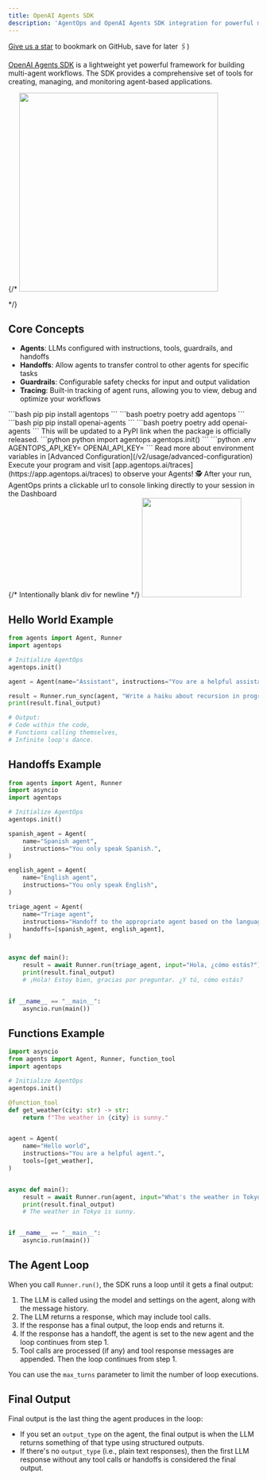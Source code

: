 ```yaml
---
title: OpenAI Agents SDK
description: 'AgentOps and OpenAI Agents SDK integration for powerful multi-agent workflow monitoring.'
---
```



<Check>[Give us a star](https://github.com/AgentOps-AI/agentops) to bookmark on GitHub, save for later 🖇️)</Check>

[OpenAI Agents SDK](https://github.com/openai/agentsdk_prototype) is a lightweight yet powerful framework for building multi-agent workflows. The SDK provides a comprehensive set of tools for creating, managing, and monitoring agent-based applications.

{/* <Frame type="glass" caption="OpenAI Agents Tracing UI">
  <img height="400" src="/images/openai-agents-tracing-ui.png" />
</Frame> */}

## Core Concepts

- **Agents**: LLMs configured with instructions, tools, guardrails, and handoffs
- **Handoffs**: Allow agents to transfer control to other agents for specific tasks
- **Guardrails**: Configurable safety checks for input and output validation
- **Tracing**: Built-in tracking of agent runs, allowing you to view, debug and optimize your workflows

<Steps>
  <Step title="Install the AgentOps SDK">
    <CodeGroup>
      ```bash pip 
      pip install agentops
      ```
      ```bash poetry
      poetry add agentops
      ```
    </CodeGroup>
  </Step>
  <Step title="Install OpenAI Agents SDK">
    <CodeGroup>
      ```bash pip 
      pip install openai-agents
      ```
      ```bash poetry
      poetry add openai-agents
      ```
    </CodeGroup>
    <Tip>
      This will be updated to a PyPI link when the package is officially released.
    </Tip>
  </Step>
  <Step title="Add 2 lines of code">
    <CodeTooltip/>
    <CodeGroup>
      ```python python
      import agentops
      agentops.init(<INSERT YOUR API KEY HERE>)
      ```
    </CodeGroup>
    <EnvTooltip />
    <CodeGroup>
      ```python .env
      AGENTOPS_API_KEY=<YOUR API KEY>
      OPENAI_API_KEY=<YOUR OPENAI API KEY>
      ```
    </CodeGroup>
    Read more about environment variables in [Advanced Configuration](/v2/usage/advanced-configuration)
  </Step>
  <Step title="Run your agents">
    Execute your program and visit [app.agentops.ai/traces](https://app.agentops.ai/traces) to observe your Agents! 🕵️
    <Tip>
      After your run, AgentOps prints a clickable url to console linking directly to your session in the Dashboard
    </Tip> 
    <div/>{/* Intentionally blank div for newline */}
    <Frame type="glass" caption="Clickable link to session">
      <img height="200" src="https://github.com/AgentOps-AI/agentops/blob/main/docs/images/link-to-session.gif?raw=true" />
    </Frame>
  </Step>
</Steps>

## Hello World Example

```python
from agents import Agent, Runner
import agentops

# Initialize AgentOps
agentops.init()

agent = Agent(name="Assistant", instructions="You are a helpful assistant")

result = Runner.run_sync(agent, "Write a haiku about recursion in programming.")
print(result.final_output)

# Output:
# Code within the code,
# Functions calling themselves,
# Infinite loop's dance.
```

## Handoffs Example

```python
from agents import Agent, Runner
import asyncio
import agentops

# Initialize AgentOps
agentops.init()

spanish_agent = Agent(
    name="Spanish agent",
    instructions="You only speak Spanish.",
)

english_agent = Agent(
    name="English agent",
    instructions="You only speak English",
)

triage_agent = Agent(
    name="Triage agent",
    instructions="Handoff to the appropriate agent based on the language of the request.",
    handoffs=[spanish_agent, english_agent],
)


async def main():
    result = await Runner.run(triage_agent, input="Hola, ¿cómo estás?")
    print(result.final_output)
    # ¡Hola! Estoy bien, gracias por preguntar. ¿Y tú, cómo estás?


if __name__ == "__main__":
    asyncio.run(main())
```

## Functions Example

```python
import asyncio
from agents import Agent, Runner, function_tool
import agentops

# Initialize AgentOps
agentops.init()

@function_tool
def get_weather(city: str) -> str:
    return f"The weather in {city} is sunny."


agent = Agent(
    name="Hello world",
    instructions="You are a helpful agent.",
    tools=[get_weather],
)


async def main():
    result = await Runner.run(agent, input="What's the weather in Tokyo?")
    print(result.final_output)
    # The weather in Tokyo is sunny.


if __name__ == "__main__":
    asyncio.run(main())
```

## The Agent Loop

When you call `Runner.run()`, the SDK runs a loop until it gets a final output:

1. The LLM is called using the model and settings on the agent, along with the message history.
2. The LLM returns a response, which may include tool calls.
3. If the response has a final output, the loop ends and returns it.
4. If the response has a handoff, the agent is set to the new agent and the loop continues from step 1.
5. Tool calls are processed (if any) and tool response messages are appended. Then the loop continues from step 1.

You can use the `max_turns` parameter to limit the number of loop executions.

## Final Output

Final output is the last thing the agent produces in the loop:

- If you set an `output_type` on the agent, the final output is when the LLM returns something of that type using structured outputs.
- If there's no `output_type` (i.e., plain text responses), then the first LLM response without any tool calls or handoffs is considered the final output.

<CardGroup cols={3}>
    <Card title="Basic Agent" icon="robot" href="https://github.com/openai/agentsdk_prototype/tree/main/examples/basic" />
    <Card title="Multi-Agent" icon="users" href="https://github.com/openai/agentsdk_prototype/tree/main/examples/multi_agent" />
    <Card title="Tool Usage" icon="toolbox" href="https://github.com/openai/agentsdk_prototype/tree/main/examples/tools" />
</CardGroup>

<script type="module" src="/scripts/github_stars.js"></script>
<script type="module" src="/scripts/scroll-img-fadein-animation.js"></script>
<script type="module" src="/scripts/button_heartbeat_animation.js"></script>
<script type="css" src="/styles/styles.css"></script>
<script type="module" src="/scripts/adjust_api_dynamically.js"></script> 